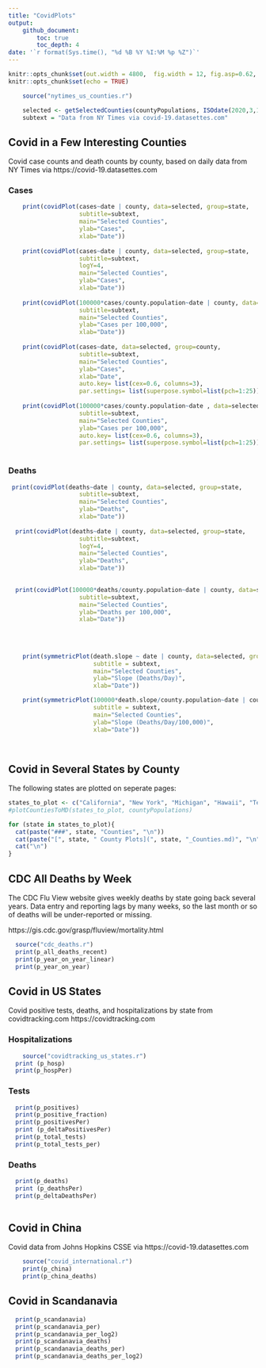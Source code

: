 ```yaml
---
title: "CovidPlots"
output: 
    github_document:
        toc: true
        toc_depth: 4
date: '`r format(Sys.time(), "%d %B %Y %I:%M %p %Z")`'
---
```



```r
knitr::opts_chunk$set(out.width = 4800,  fig.width = 12, fig.asp=0.62,  dev = 'svg') 
knitr::opts_chunk$set(echo = TRUE)
```

```r
    source("nytimes_us_counties.r")

    selected <- getSelectedCounties(countyPopulations, ISOdate(2020,3,1, tz=""))
    subtext = "Data from NY Times via covid-19.datasettes.com"

```

## Covid in a Few Interesting Counties  

Covid case counts and death counts by county, based on daily data from NY Times via https://covid-19.datasettes.com

### Cases

```r


    print(covidPlot(cases~date | county, data=selected, group=state,
                    subtitle=subtext, 
                    main="Selected Counties",
                    ylab="Cases",
                    xlab="Date"))
    
    print(covidPlot(cases~date | county, data=selected, group=state, 
                    subtitle=subtext, 
                    logY=4,
                    main="Selected Counties",
                    ylab="Cases",
                    xlab="Date"))
    
    print(covidPlot(100000*cases/county.population~date | county, data=selected, group=state, 
                    subtitle=subtext, 
                    main="Selected Counties",
                    ylab="Cases per 100,000",
                    xlab="Date"))
    
    print(covidPlot(cases~date, data=selected, group=county, 
                    subtitle=subtext, 
                    main="Selected Counties",
                    ylab="Cases",
                    xlab="Date",
                    auto.key= list(cex=0.6, columns=3), 
                    par.settings= list(superpose.symbol=list(pch=1:25)) ))
    
    print(covidPlot(100000*cases/county.population~date , data=selected, group=county,
                    subtitle=subtext, 
                    main="Selected Counties",
                    ylab="Cases per 100,000", 
                    auto.key= list(cex=0.6, columns=3),
                    par.settings= list(superpose.symbol=list(pch=1:25)) ))
    
```
        
### Deaths

```r
    
 print(covidPlot(deaths~date | county, data=selected, group=state,
                    subtitle=subtext, 
                    main="Selected Counties",
                    ylab="Deaths",
                    xlab="Date"))
    
  print(covidPlot(deaths~date | county, data=selected, group=state, 
                    subtitle=subtext, 
                    logY=4,
                    main="Selected Counties",
                    ylab="Deaths",
                    xlab="Date"))
    

  print(covidPlot(100000*deaths/county.population~date | county, data=selected, group=state, 
                    subtitle=subtext, 
                    main="Selected Counties",
                    ylab="Deaths per 100,000",
                    xlab="Date"))
					
									
					
					
    print(symmetricPlot(death.slope ~ date | county, data=selected, group=selected$state, 
                        subtitle = subtext, 
                        main="Selected Counties", 
                        ylab="Slope (Deaths/Day)",
                        xlab="Date"))

    print(symmetricPlot(100000*death.slope/county.population~date | county, data=selected, group=selected$state, 
                        subtitle = subtext, 
                        main="Selected Counties", 
                        ylab="Slope (Deaths/Day/100,000)",
                        xlab="Date"))
    
    

```

## Covid in Several States by County  
The following states are plotted on seperate pages:

```r
  
states_to_plot <- c("California", "New York", "Michigan", "Hawaii", "Texas", "Georgia", "Florida")
#plotCountiesToMD(states_to_plot, countyPopulations)
```

```r

for (state in states_to_plot){
  cat(paste("###", state, "Counties", "\n"))
  cat(paste("[", state, " County Plots](", state, "_Counties.md)", "\n", sep=""))
  cat("\n")
}

```


## CDC All Deaths by Week
The CDC Flu View website gives weekly deaths by state going back several years. Data entry and reporting lags by many weeks, so the last month or so of deaths will be under-reported or missing.

https://gis.cdc.gov/grasp/fluview/mortality.html

```r
  source("cdc_deaths.r")
  print(p_all_deaths_recent)
  print(p_year_on_year_linear)
  print(p_year_on_year)

```





## Covid in US States 
Covid positive tests, deaths, and hospitalizations by state from covidtracking.com https://covidtracking.com

### Hospitalizations

```r
    source("covidtracking_us_states.r")
  print (p_hosp)
  print(p_hospPer)
```

### Tests

```r
    
  print(p_positives)
  print(p_positive_fraction)
  print(p_positivesPer)
  print (p_deltaPositivesPer)
  print(p_total_tests)
  print(p_total_tests_per)
```

### Deaths

```r
    
  print(p_deaths)
  print (p_deathsPer)
  print(p_deltaDeathsPer)
    
```


## Covid in China 

Covid data from Johns Hopkins CSSE via https://covid-19.datasettes.com
```r
    source("covid_international.r")
    print(p_china)
    print(p_china_deaths)
```

## Covid in Scandanavia 
```r
  print(p_scandanavia)
  print(p_scandanavia_per)
  print(p_scandanavia_per_log2)
  print(p_scandanavia_deaths)
  print(p_scandanavia_deaths_per)
  print(p_scandanavia_deaths_per_log2)
```